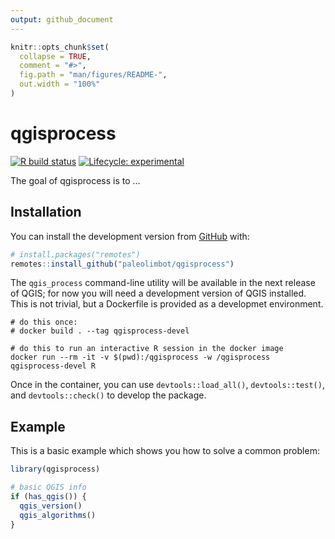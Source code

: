 ```yaml
---
output: github_document
---
```


<!-- README.md is generated from README.Rmd. Please edit that file -->

```r
knitr::opts_chunk$set(
  collapse = TRUE,
  comment = "#>",
  fig.path = "man/figures/README-",
  out.width = "100%"
)
```

# qgisprocess

<!-- badges: start -->
[![R build status](https://github.com/paleolimbot/qgisprocess/workflows/R-CMD-check/badge.svg)](https://github.com/paleolimbot/qgisprocess/actions)
[![Lifecycle: experimental](https://img.shields.io/badge/lifecycle-experimental-orange.svg)](https://www.tidyverse.org/lifecycle/#experimental)
<!-- badges: end -->

The goal of qgisprocess is to ...

## Installation

You can install the development version from [GitHub](https://github.com/) with:

``` r
# install.packages("remotes")
remotes::install_github("paleolimbot/qgisprocess")
```

The `qgis_process` command-line utility will be available in the next release of QGIS; for now you will need a development version of QGIS installed. This is not trivial, but a Dockerfile is provided as a developmet environment.

```
# do this once:
# docker build . --tag qgisprocess-devel

# do this to run an interactive R session in the docker image
docker run --rm -it -v $(pwd):/qgisprocess -w /qgisprocess qgisprocess-devel R
```

Once in the container, you can use `devtools::load_all()`, `devtools::test()`, and `devtools::check()` to develop the package.

## Example

This is a basic example which shows you how to solve a common problem:

```r
library(qgisprocess)

# basic QGIS info
if (has_qgis()) {
  qgis_version()
  qgis_algorithms()
}
```
